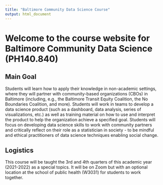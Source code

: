 ```yaml
---
title: "Baltimore Community Data Science Course"
output: html_document
---
```



# Welcome to the course website for Baltimore Community Data Science (PH140.840)

## Main Goal

Students will learn how to apply their knowledge in non-academic settings, where they will partner with community-based organizations (CBOs) in Baltimore (including, e.g., the Baltimore Transit Equity Coalition, the No Boundaries Coalition, and more). Students will work in teams to develop a data science product (such as a dashboard, data analysis, series of visualizations, etc.) as well as training material on how to use and interpret the product to help the organization achieve a specified goal. Students will focus on developing data science skills to work with community partners and critically reflect on their role as a statistician in society - to be mindful and ethical practitioners of data science techniques enabling social change.

## Logistics

This course will be taught the 3rd and 4th quarters of this academic year (2021-2022) as a special topics. It will be on Zoom but with an optional location at the school of public health (W3031) for students to work together.





